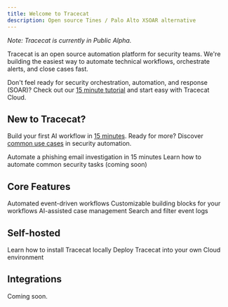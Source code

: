 ```yaml
---
title: Welcome to Tracecat
description: Open source Tines / Palo Alto XSOAR alternative
---
```


*Note: Tracecat is currently in Public Alpha.*

Tracecat is an open source automation platform for security teams.
We're building the easiest way to automate technical workflows, orchestrate alerts, and close cases fast.

Don't feel ready for security orchestration, automation, and response (SOAR)?
Check out our [15 minute tutorial](/quickstart) and start easy with Tracecat Cloud.

## New to Tracecat?

Build your first AI workflow in [15 minutes](/quickstart).
Ready for more? Discover [common use cases](/use-cases) in security automation.

<CardGroup cols={2}>
  <Card
    title="Quickstart"
    icon="bolt"
    href="/quickstart"
  >
    Automate a phishing email investigation in 15 minutes
  </Card>
  <Card
    title="Use cases"
    icon="lightbulb"
    href="/use-cases"
  >
    Learn how to automate common security tasks
    (coming soon)
  </Card>
</CardGroup>

## Core Features

<CardGroup cols={2}>
  <Card
    title="Workflows"
    icon="network-wired"
    href="/core/workflows"
  >
    Automated event-driven workflows
  </Card>
  <Card
    title="Actions"
    icon="code"
    href="/core/actions"
  >
    Customizable building blocks for your workflows
  </Card>
  <Card
    title="Case Management"
    icon="bell"
    href="core/events"
  >
    AI-assisted case management
  </Card>
  <Card
    title="Event Logs"
    icon="magnifying-glass"
    href="/core/event-logs"
  >
    Search and filter event logs
  </Card>
</CardGroup>

## Self-hosted

<CardGroup cols={2}>
  <Card
    title="Installation"
    icon="plug"
    href="/installation"
  >
    Learn how to install Tracecat locally
  </Card>
  <Card
    title="Deployment"
    icon="cloud"
    href="/deployment"
  >
    Deploy Tracecat into your own Cloud environment
  </Card>
</CardGroup>

## Integrations

Coming soon.
